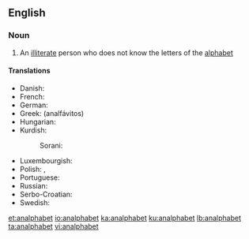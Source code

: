 ==English==

===Noun===
{{en-noun}}

# An [[illiterate]] person who does not know the letters of the [[alphabet]]

====Translations====
{{trans-top|illiterate}}
* Danish: {{t+|da|analfabet|c}}
* French: {{t+|fr|analphabète|m|f}}
* German: {{t+|de|Analphabet|m}}
* Greek: {{t+|el|αναλφάβητος}} (analfávitos)
* Hungarian: {{t+|hu|analfabéta}}
* Kurdish:
*: Sorani: {{t|ckb|نه‌خوێنده‌وار}}
{{trans-mid}}
* Luxembourgish: {{t+|lb|Analphabet|m}}
* Polish: {{t+|pl|analfabeta|m}}, {{t+|pl|analfabetka|f}}
* Portuguese: {{t+|pt|analfabeto|m}}
* Russian: {{t+|ru|негра́мотный|m|sc=Cyrl}}
* Serbo-Croatian: {{t|sh|analfabet|m}}
* Swedish: {{t+|sv|analfabet|c}}
{{trans-bottom}}

[[et:analphabet]]
[[io:analphabet]]
[[ka:analphabet]]
[[ku:analphabet]]
[[lb:analphabet]]
[[ta:analphabet]]
[[vi:analphabet]]